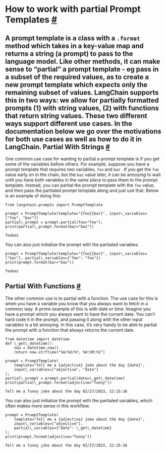 How to work with partial Prompt Templates
 [#](#how-to-work-with-partial-prompt-templates "Permalink to this headline")
=========================================================================================================================
 A prompt template is a class with a
 `.format`
 method which takes in a key-value map and returns a string (a prompt) to pass to the language model. Like other methods, it can make sense to “partial” a prompt template - eg pass in a subset of the required values, as to create a new prompt template which expects only the remaining subset of values.
 LangChain supports this in two ways: we allow for partially formatted prompts (1) with string values, (2) with functions that return string values. These two different ways support different use cases. In the documentation below we go over the motivations for both use cases as well as how to do it in LangChain.
 Partial With Strings
 [#](#partial-with-strings "Permalink to this headline")
-------------------------------------------------------------------------------
 One common use case for wanting to partial a prompt template is if you get some of the variables before others. For example, suppose you have a prompt template that requires two variables,
 `foo`
 and
 `baz`
 . If you get the
 `foo`
 value early on in the chain, but the
 `baz`
 value later, it can be annoying to wait until you have both variables in the same place to pass them to the prompt template. Instead, you can partial the prompt template with the
 `foo`
 value, and then pass the partialed prompt template along and just use that. Below is an example of doing this:
```
from langchain.prompts import PromptTemplate
```
```
prompt = PromptTemplate(template="{foo}{bar}", input\_variables=["foo", "bar"])
partial\_prompt = prompt.partial(foo="foo");
print(partial\_prompt.format(bar="baz"))
```
```
foobaz
```
 You can also just initialize the prompt with the partialed variables.
```
prompt = PromptTemplate(template="{foo}{bar}", input\_variables=["bar"], partial\_variables={"foo": "foo"})
print(prompt.format(bar="baz"))
```
```
foobaz
```
 Partial With Functions
 [#](#partial-with-functions "Permalink to this headline")
-----------------------------------------------------------------------------------
 The other common use is to partial with a function. The use case for this is when you have a variable you know that you always want to fetch in a common way. A prime example of this is with date or time. Imagine you have a prompt which you always want to have the current date. You can’t hard code it in the prompt, and passing it along with the other input variables is a bit annoying. In this case, it’s very handy to be able to partial the prompt with a function that always returns the current date.
```
from datetime import datetime
def \_get\_datetime():
    now = datetime.now()
    return now.strftime("%m/%d/%Y, %H:%M:%S")
```
```
prompt = PromptTemplate(
    template="Tell me a {adjective} joke about the day {date}", 
    input\_variables=["adjective", "date"]
);
partial\_prompt = prompt.partial(date=\_get\_datetime)
print(partial\_prompt.format(adjective="funny"))
```
```
Tell me a funny joke about the day 02/27/2023, 22:15:16
```
 You can also just initialize the prompt with the partialed variables, which often makes more sense in this workflow.
```
prompt = PromptTemplate(
    template="Tell me a {adjective} joke about the day {date}", 
    input\_variables=["adjective"],
    partial\_variables={"date": \_get\_datetime}
);
print(prompt.format(adjective="funny"))
```
```
Tell me a funny joke about the day 02/27/2023, 22:15:16
```
